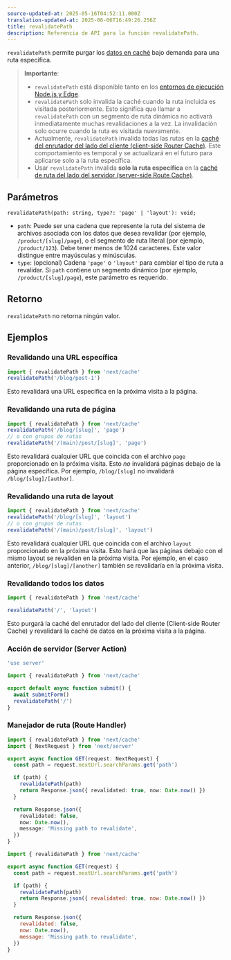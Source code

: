 ```yaml
---
source-updated-at: 2025-05-16T04:52:11.000Z
translation-updated-at: 2025-06-06T16:49:26.256Z
title: revalidatePath
description: Referencia de API para la función revalidatePath.
---
```


`revalidatePath` permite purgar los [datos en caché](/docs/app/building-your-application/caching) bajo demanda para una ruta específica.

> **Importante**:
>
> - `revalidatePath` está disponible tanto en los [entornos de ejecución Node.js y Edge](/docs/app/building-your-application/rendering/edge-and-nodejs-runtimes).
> - `revalidatePath` solo invalida la caché cuando la ruta incluida es visitada posteriormente. Esto significa que llamar a `revalidatePath` con un segmento de ruta dinámica no activará inmediatamente muchas revalidaciones a la vez. La invalidación solo ocurre cuando la ruta es visitada nuevamente.
> - Actualmente, `revalidatePath` invalida todas las rutas en la [caché del enrutador del lado del cliente (client-side Router Cache)](/docs/app/building-your-application/caching#router-cache). Este comportamiento es temporal y se actualizará en el futuro para aplicarse solo a la ruta específica.
> - Usar `revalidatePath` invalida **solo la ruta específica** en la [caché de ruta del lado del servidor (server-side Route Cache)](/docs/app/building-your-application/caching#full-route-cache).

## Parámetros

```tsx
revalidatePath(path: string, type?: 'page' | 'layout'): void;
```

- `path`: Puede ser una cadena que represente la ruta del sistema de archivos asociada con los datos que desea revalidar (por ejemplo, `/product/[slug]/page`), o el segmento de ruta literal (por ejemplo, `/product/123`). Debe tener menos de 1024 caracteres. Este valor distingue entre mayúsculas y minúsculas.
- `type`: (opcional) Cadena `'page'` o `'layout'` para cambiar el tipo de ruta a revalidar. Si `path` contiene un segmento dinámico (por ejemplo, `/product/[slug]/page`), este parámetro es requerido.

## Retorno

`revalidatePath` no retorna ningún valor.

## Ejemplos

### Revalidando una URL específica

```ts
import { revalidatePath } from 'next/cache'
revalidatePath('/blog/post-1')
```

Esto revalidará una URL específica en la próxima visita a la página.

### Revalidando una ruta de página

```ts
import { revalidatePath } from 'next/cache'
revalidatePath('/blog/[slug]', 'page')
// o con grupos de rutas
revalidatePath('/(main)/post/[slug]', 'page')
```

Esto revalidará cualquier URL que coincida con el archivo `page` proporcionado en la próxima visita. Esto _no_ invalidará páginas debajo de la página específica. Por ejemplo, `/blog/[slug]` no invalidará `/blog/[slug]/[author]`.

### Revalidando una ruta de layout

```ts
import { revalidatePath } from 'next/cache'
revalidatePath('/blog/[slug]', 'layout')
// o con grupos de rutas
revalidatePath('/(main)/post/[slug]', 'layout')
```

Esto revalidará cualquier URL que coincida con el archivo `layout` proporcionado en la próxima visita. Esto hará que las páginas debajo con el mismo layout se revaliden en la próxima visita. Por ejemplo, en el caso anterior, `/blog/[slug]/[another]` también se revalidaría en la próxima visita.

### Revalidando todos los datos

```ts
import { revalidatePath } from 'next/cache'

revalidatePath('/', 'layout')
```

Esto purgará la caché del enrutador del lado del cliente (Client-side Router Cache) y revalidará la caché de datos en la próxima visita a la página.

### Acción de servidor (Server Action)

```ts filename="app/actions.ts" switcher
'use server'

import { revalidatePath } from 'next/cache'

export default async function submit() {
  await submitForm()
  revalidatePath('/')
}
```

### Manejador de ruta (Route Handler)

```ts filename="app/api/revalidate/route.ts" switcher
import { revalidatePath } from 'next/cache'
import { NextRequest } from 'next/server'

export async function GET(request: NextRequest) {
  const path = request.nextUrl.searchParams.get('path')

  if (path) {
    revalidatePath(path)
    return Response.json({ revalidated: true, now: Date.now() })
  }

  return Response.json({
    revalidated: false,
    now: Date.now(),
    message: 'Missing path to revalidate',
  })
}
```

```js filename="app/api/revalidate/route.js" switcher
import { revalidatePath } from 'next/cache'

export async function GET(request) {
  const path = request.nextUrl.searchParams.get('path')

  if (path) {
    revalidatePath(path)
    return Response.json({ revalidated: true, now: Date.now() })
  }

  return Response.json({
    revalidated: false,
    now: Date.now(),
    message: 'Missing path to revalidate',
  })
}
```